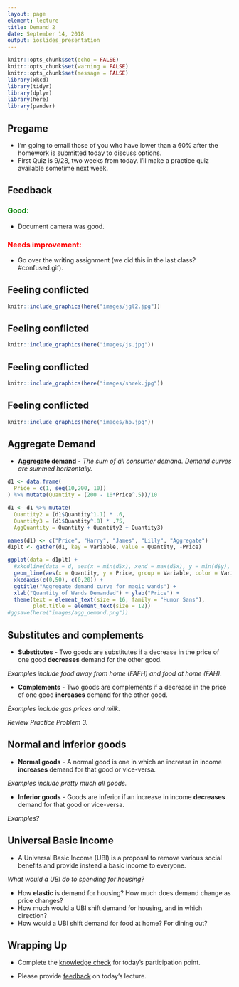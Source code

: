 ```yaml
---
layout: page
element: lecture
title: Demand 2
date: September 14, 2018
output: ioslides_presentation
---
```


```r
knitr::opts_chunk$set(echo = FALSE)
knitr::opts_chunk$set(warning = FALSE)
knitr::opts_chunk$set(message = FALSE)
library(xkcd)
library(tidyr)
library(dplyr)
library(here)
library(pander)
```

## Pregame

* I'm going to email those of you who have lower than a 60% after the homework is submitted today to discuss options.
* First Quiz is 9/28, two weeks from today. I'll make a practice quiz available sometime next week.

## Feedback

<h3 style="color: green;">Good: </h3>
* Document camera was good.

<h3 style="color: red;">Needs improvement: </h3>
* Go over the writing assignment (we did this in the last class? #confused.gif).


## Feeling conflicted { .flexbox .vcenter }

```r
knitr::include_graphics(here("images/jgl2.jpg"))
```


## Feeling conflicted { .flexbox .vcenter }

```r
knitr::include_graphics(here("images/js.jpg"))
```


## Feeling conflicted { .flexbox .vcenter }

```r
knitr::include_graphics(here("images/shrek.jpg"))
```


## Feeling conflicted { .flexbox .vcenter }

```r
knitr::include_graphics(here("images/hp.jpg"))
```


## Aggregate Demand

* __Aggregate demand__ - _The sum of all consumer demand. Demand curves are summed horizontally._

```r
d1 <- data.frame(
  Price = c(1, seq(10,200, 10))
) %>% mutate(Quantity = (200 - 10*Price^.5))/10

d1 <- d1 %>% mutate(
  Quantity2 = (d1$Quantity^1.1) * .6,
  Quantity3 = (d1$Quantity^.8) * .75,
  AggQuantity = Quantity + Quantity2 + Quantity3)

names(d1) <- c("Price", "Harry", "James", "Lilly", "Aggregate")
d1plt <- gather(d1, key = Variable, value = Quantity, -Price)

ggplot(data = d1plt) + 
  #xkcdline(data = d, aes(x = min(d$x), xend = max(d$x), y = min(d$y), yend = max(d$y)), color = "red", size = 2) + 
  geom_line(aes(x = Quantity, y = Price, group = Variable, color = Variable), size = 1, alpha = .8) +
  xkcdaxis(c(0,50), c(0,20)) + 
  ggtitle("Aggregate demand curve for magic wands") + 
  xlab("Quantity of Wands Demanded") + ylab("Price") +
  theme(text = element_text(size = 16, family = "Humor Sans"),
        plot.title = element_text(size = 12)) 
#ggsave(here("images/agg_demand.png"))
```


## Substitutes and complements

* __Substitutes__ - Two goods are substitutes if a decrease in the price of one good __decreases__ demand for the other good.

_Examples include food away from home (FAFH) and food at home (FAH)._

* __Complements__ - Two goods are complements if a decrease in the price of one good __increases__ demand for the other good.

_Examples include gas prices and milk._

_Review Practice Problem 3._


## Normal and inferior goods

* __Normal goods__ - A normal good is one in which an increase in income __increases__ demand for that good or vice-versa.

_Examples include pretty much all goods._

* __Inferior goods__ - Goods are inferior if an increase in income __decreases__ demand for that good or vice-versa.

_Examples?_


## Universal Basic Income

* A Universal Basic Income (UBI) is a proposal to remove various social benefits and provide instead a basic income to everyone.

_What would a UBI do to spending for housing?_

* How __elastic__ is demand for housing? How much does demand change as price changes?
* How much would a UBI shift demand for housing, and in which direction?
* How would a UBI shift demand for food at home? For dining out?

## Wrapping Up

* Complete the [knowledge check](https://goo.gl/forms/4Axrj5UUIgu8xZ4E3) for today's participation point.

* Please provide [feedback](https://goo.gl/forms/8SiOwdi19kN8cINJ3) on today's lecture.
